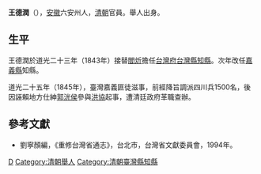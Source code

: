 {{Otheruses|other=名为王德润的其他人物|王德润}}

'''王德潤'''（{{bd|？||？||catIdx=W}}），[[安徽|安徽]]六安州人，[[清朝|清朝]]官員。舉人出身。

== 生平 ==
王德潤於道光二十三年（1843年）接替[[閻炘|閻炘]]擔任[[台灣府|台灣府]][[台灣縣|台灣縣]][[知縣|知縣]]。次年改任[[嘉義縣|嘉義縣]]知縣。

道光二十五年（1845年），臺灣嘉義匪徒滋事，前經降旨調派四川兵1500名，後因誣賴地方仕紳[[郭洸侯|郭洸侯]]參與[[洪協|洪協]]起事，遭清廷政府革職查辦。

== 參考文獻 ==
*劉寧顏編，《重修台灣省通志》，台北市，台灣省文獻委員會，1994年。

{{start box}}
{{s-off}}
{{s-before|[[閻炘|閻炘]]}}
{{s-title|[[台灣府|台灣府]][[台灣縣|台灣縣]][[知縣|知縣]] |1843年上任}}
{{s-after|[[胡國榮|胡國榮]]}}
{{s-before|[[易金杓|易金杓]]}}
{{s-title|[[嘉義縣|嘉義縣]][[知縣|知縣]]|1844年上任}}
{{s-after|[[王廷幹|王廷幹]]}}
{{end box}}

{{Authority control}}
{{DEFAULTSORT:Wang王}}
[[Category:王姓|D]]
[[Category:清朝舉人|Category:清朝舉人]]
[[Category:清朝臺灣縣知縣|Category:清朝臺灣縣知縣]]